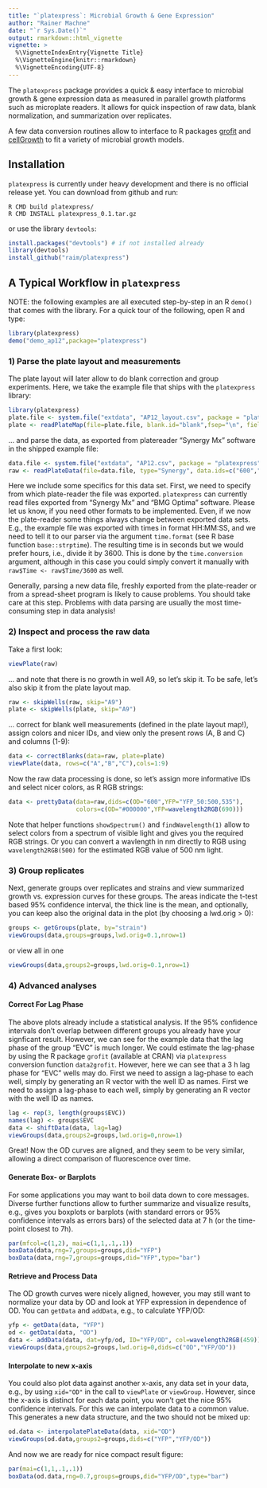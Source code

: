 ```yaml
---
title: "`platexpress`: Microbial Growth & Gene Expression"
author: "Rainer Machne"
date: "`r Sys.Date()`"
output: rmarkdown::html_vignette
vignette: >
  %\VignetteIndexEntry{Vignette Title}
  %\VignetteEngine{knitr::rmarkdown}
  %\VignetteEncoding{UTF-8}
---
```


The `platexpress` package provides a quick & easy interface to microbial
growth & gene expression data as measured in parallel growth platforms
such as microplate readers. It allows for quick inspection of raw
data, blank normalization, and summarization over replicates.

A few data conversion routines allow to interface to R
packages 
[grofit](https://cran.r-project.org/web/packages/grofit/index.html)
and [cellGrowth](https://www.bioconductor.org/packages/release/bioc/html/cellGrowth.html) to fit a variety of microbial growth models.

## Installation

`platexpress` is currently under heavy development and there is no official
release yet. You can download from github and run:

```
R CMD build platexpress/
R CMD INSTALL platexpress_0.1.tar.gz
```

or use the library `devtools`:

```R
install.packages("devtools") # if not installed already
library(devtools)
install_github("raim/platexpress")
```

## A Typical Workflow in `platexpress`

NOTE: the following examples are all executed step-by-step in an R
`demo()` that comes with the library. For a quick tour of the following, 
open R and type:

```R
library(platexpress)
demo("demo_ap12",package="platexpress")
``` 

### 1) Parse the plate layout and measurements 

The plate layout will later allow to do blank correction and group
experiments. Here, we take the example file that ships with the 
`platexpress` library:

```r
library(platexpress)
plate.file <- system.file("extdata", "AP12_layout.csv", package = "platexpress")
plate <- readPlateMap(file=plate.file, blank.id="blank",fsep="\n", fields=c("strain","samples"))
```

... and parse the data, as exported from platereader "Synergy Mx" 
software in the shipped example file:

```r
data.file <- system.file("extdata", "AP12.csv", package = "platexpress")
raw <- readPlateData(file=data.file, type="Synergy", data.ids=c("600","YFP_50:500,535"), time.format="%H:%M:%S", time.conversion=1/3600)
```

Here we include some specifics for this data set. First, we need to
specify from which plate-reader the file was exported. `platexpress`
can currently read files exported from "Synergy Mx" and "BMG Optima"
software. Please let us know, if you need other formats to be
implemented.  Even, if we now the plate-reader some things always
change between exported data sets. E.g., the example file was exported
with times in format HH:MM:SS, and we need to tell it to our parser
via the argument `time.format` (see R base function
`base::strptime`). The resulting time is in seconds but we would prefer
hours, i.e., divide it by 3600. This is done by the `time.conversion`
argument, although in this case you could simply convert it manually
with `raw$Time <- raw$Time/3600` as well.

Generally, parsing a new data file, freshly exported from the
plate-reader or from a spread-sheet program is likely to cause
problems. You should take care at this step. Problems with data
parsing are usually the most time-consuming step in data analysis!

### 2) Inspect and process the raw data

Take a first look:

```r
viewPlate(raw)
```

... and note that there is no growth in well A9, so let's skip it. To
be safe, let's also skip it from the plate layout map.

```r
raw <- skipWells(raw, skip="A9")
plate <- skipWells(plate, skip="A9")
```

... correct for blank well measurements (defined in the plate layout
map!), assign colors and nicer IDs, and view only the present 
rows (A, B and C) and columns (1-9):

```r
data <- correctBlanks(data=raw, plate=plate)
viewPlate(data, rows=c("A","B","C"),cols=1:9)
```

Now the raw data processing is done, so let's assign more informative IDs 
and select nicer colors, as R RGB strings:

```r
data <- prettyData(data=raw,dids=c(OD="600",YFP="YFP_50:500,535"), 
                   colors=c(OD="#000000",YFP=wavelength2RGB(690)))
```

Note that helper functions `showSpectrum()` and `findWavelength(1)`
allow to select colors from a spectrum of visible light and gives
you the required RGB strings. Or you can convert a wavlength in nm
directly to RGB using `wavelength2RGB(500)` for the estimated RGB value
of 500 nm light.

### 3) Group replicates

Next, generate groups over replicates and strains
and view summarized growth vs. expression curves for these groups.
The areas indicate the t-test based 95% confidence interval,
the thick line is the mean, and optionally, you can keep also
the original data in the plot (by choosing a lwd.orig > 0):

```r
groups <- getGroups(plate, by="strain")
viewGroups(data,groups=groups,lwd.orig=0.1,nrow=1)
```

or view all in one

```r
viewGroups(data,groups2=groups,lwd.orig=0.1,nrow=1)
```

### 4) Advanced analyses

#### Correct For Lag Phase

The above plots already include a statistical analysis. If the 95% confidence
intervals don't overlap between different groups you already have
your signficant result. However, we can see for the example data
that the lag phase of the group "EVC" is much longer. We could
estimate the lag-phase by using the R package `grofit` (available at CRAN) via
`platexpress` conversion function `data2grofit`. However, here we can see
that a 3 h lag phase for "EVC" wells may do. First we need to assign
a lag-phase to each well, simply by generating an R vector with the well
ID as names. First we need to assign a lag-phase to each well, simply by 
generating an R vector with the well ID as names.

```r
lag <- rep(3, length(groups$EVC))
names(lag) <- groups$EVC
data <- shiftData(data, lag=lag)
viewGroups(data,groups2=groups,lwd.orig=0,nrow=1)
```

Great! Now the OD curves are aligned, and they seem to be very similar,
allowing a direct comparison of fluorescence over time.

#### Generate Box- or Barplots 

For some applications you may want to boil data down to core messages. 
Diverse further functions allow to further summarize and visualize results, 
e.g., \code{boxData} gives you boxplots or barplots (with standard errors or 95% confidence
intervals as errors bars) of the selected data at 7 h (or the time-point
closest to 7h).

```r
par(mfcol=c(1,2), mai=c(1,1,.1,.1))
boxData(data,rng=7,groups=groups,did="YFP")
boxData(data,rng=7,groups=groups,did="YFP",type="bar")
```



#### Retrieve and Process Data

The OD growth curves were nicely aligned, however, you may still want to 
normalize your data by OD and look at YFP expression in dependence of OD.
You can `getData` and `addData`, e.g., to calculate YFP/OD:

```r
yfp <- getData(data, "YFP")
od <- getData(data, "OD")
data <- addData(data, dat=yfp/od, ID="YFP/OD", col=wavelength2RGB(459))
viewGroups(data,groups2=groups,lwd.orig=0,dids=c("OD","YFP/OD"))
```

#### Interpolate to new x-axis

You could also plot data against another x-axis, any data set in your
data, e.g., by using `xid="OD"` in the call to `viewPlate` or
`viewGroup`. However, since the x-axis is distinct for each data
point, you won't get the nice 95% confidence intervals. For this we
can interpolate data to a common value. This generates a new data
structure, and the two should not be mixed up:

```r
od.data <- interpolatePlateData(data, xid="OD")
viewGroups(od.data,groups2=groups,dids=c("YFP","YFP/OD"))
```

And now we are ready for nice compact result figure:

```r
par(mai=c(1,1,.1,.1))
boxData(od.data,rng=0.7,groups=groups,did="YFP/OD",type="bar")
```

